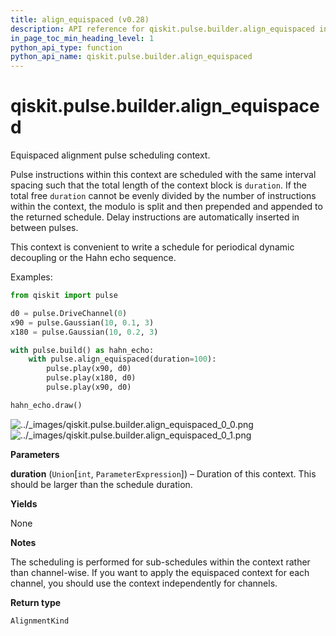 ```yaml
---
title: align_equispaced (v0.28)
description: API reference for qiskit.pulse.builder.align_equispaced in qiskit v0.28
in_page_toc_min_heading_level: 1
python_api_type: function
python_api_name: qiskit.pulse.builder.align_equispaced
---
```


<span id="qiskit-pulse-builder-align-equispaced" />

# qiskit.pulse.builder.align\_equispaced

<Function id="qiskit.pulse.builder.align_equispaced" isDedicatedPage={true} github="https://github.com/qiskit/qiskit/tree/stable/0.18/qiskit/pulse/builder.py" signature="align_equispaced(duration)">
  Equispaced alignment pulse scheduling context.

  Pulse instructions within this context are scheduled with the same interval spacing such that the total length of the context block is `duration`. If the total free `duration` cannot be evenly divided by the number of instructions within the context, the modulo is split and then prepended and appended to the returned schedule. Delay instructions are automatically inserted in between pulses.

  This context is convenient to write a schedule for periodical dynamic decoupling or the Hahn echo sequence.

  Examples:

  ```python
  from qiskit import pulse

  d0 = pulse.DriveChannel(0)
  x90 = pulse.Gaussian(10, 0.1, 3)
  x180 = pulse.Gaussian(10, 0.2, 3)

  with pulse.build() as hahn_echo:
      with pulse.align_equispaced(duration=100):
          pulse.play(x90, d0)
          pulse.play(x180, d0)
          pulse.play(x90, d0)

  hahn_echo.draw()
  ```

  ![../\_images/qiskit.pulse.builder.align\_equispaced\_0\_0.png](/images/api/qiskit/0.28/qiskit.pulse.builder.align_equispaced_0_0.png) ![../\_images/qiskit.pulse.builder.align\_equispaced\_0\_1.png](/images/api/qiskit/0.28/qiskit.pulse.builder.align_equispaced_0_1.png)

  **Parameters**

  **duration** (`Union`\[`int`, `ParameterExpression`]) – Duration of this context. This should be larger than the schedule duration.

  **Yields**

  None

  **Notes**

  The scheduling is performed for sub-schedules within the context rather than channel-wise. If you want to apply the equispaced context for each channel, you should use the context independently for channels.

  **Return type**

  `AlignmentKind`
</Function>

